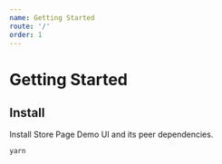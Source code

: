 ```yaml
---
name: Getting Started
route: '/'
order: 1
---
```


# Getting Started

## Install

Install Store Page Demo UI and its peer dependencies.

```js
yarn
```
